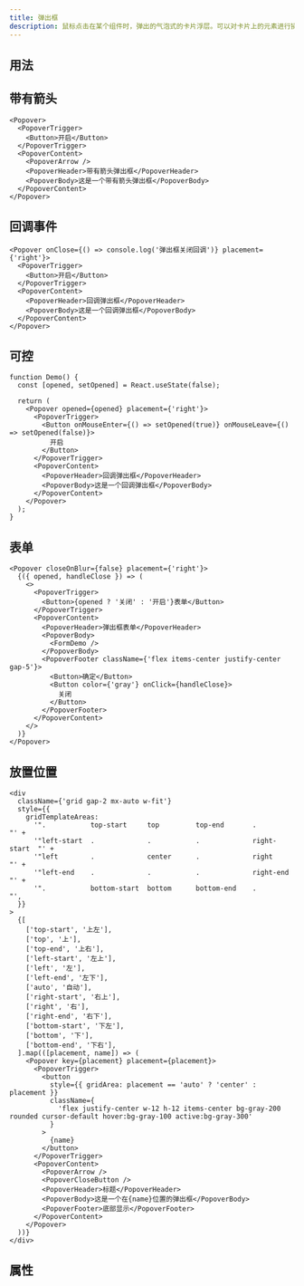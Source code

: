 ```yaml
---
title: 弹出框
description: 鼠标点击在某个组件时，弹出的气泡式的卡片浮层。可以对卡片上的元素进行操作。
---
```


## 用法

## 带有箭头

```tsx preview editable
<Popover>
  <PopoverTrigger>
    <Button>开启</Button>
  </PopoverTrigger>
  <PopoverContent>
    <PopoverArrow />
    <PopoverHeader>带有箭头弹出框</PopoverHeader>
    <PopoverBody>这是一个带有箭头弹出框</PopoverBody>
  </PopoverContent>
</Popover>
```

## 回调事件

```tsx preview editable
<Popover onClose={() => console.log('弹出框关闭回调')} placement={'right'}>
  <PopoverTrigger>
    <Button>开启</Button>
  </PopoverTrigger>
  <PopoverContent>
    <PopoverHeader>回调弹出框</PopoverHeader>
    <PopoverBody>这是一个回调弹出框</PopoverBody>
  </PopoverContent>
</Popover>
```

## 可控

```tsx preview editable
function Demo() {
  const [opened, setOpened] = React.useState(false);

  return (
    <Popover opened={opened} placement={'right'}>
      <PopoverTrigger>
        <Button onMouseEnter={() => setOpened(true)} onMouseLeave={() => setOpened(false)}>
          开启
        </Button>
      </PopoverTrigger>
      <PopoverContent>
        <PopoverHeader>回调弹出框</PopoverHeader>
        <PopoverBody>这是一个回调弹出框</PopoverBody>
      </PopoverContent>
    </Popover>
  );
}
```

## 表单

```tsx preview editable
<Popover closeOnBlur={false} placement={'right'}>
  {({ opened, handleClose }) => (
    <>
      <PopoverTrigger>
        <Button>{opened ? '关闭' : '开启'}表单</Button>
      </PopoverTrigger>
      <PopoverContent>
        <PopoverHeader>弹出框表单</PopoverHeader>
        <PopoverBody>
          <FormDemo />
        </PopoverBody>
        <PopoverFooter className={'flex items-center justify-center gap-5'}>
          <Button>确定</Button>
          <Button color={'gray'} onClick={handleClose}>
            关闭
          </Button>
        </PopoverFooter>
      </PopoverContent>
    </>
  )}
</Popover>
```

## 放置位置

```tsx preview editable
<div
  className={'grid gap-2 mx-auto w-fit'}
  style={{
    gridTemplateAreas:
      '".           top-start     top         top-end       .            "' +
      '"left-start  .             .           .             right-start  "' +
      '"left        .             center      .             right        "' +
      '"left-end    .             .           .             right-end    "' +
      '".           bottom-start  bottom      bottom-end    .            "',
  }}
>
  {[
    ['top-start', '上左'],
    ['top', '上'],
    ['top-end', '上右'],
    ['left-start', '左上'],
    ['left', '左'],
    ['left-end', '左下'],
    ['auto', '自动'],
    ['right-start', '右上'],
    ['right', '右'],
    ['right-end', '右下'],
    ['bottom-start', '下左'],
    ['bottom', '下'],
    ['bottom-end', '下右'],
  ].map(([placement, name]) => (
    <Popover key={placement} placement={placement}>
      <PopoverTrigger>
        <button
          style={{ gridArea: placement == 'auto' ? 'center' : placement }}
          className={
            'flex justify-center w-12 h-12 items-center bg-gray-200 rounded cursor-default hover:bg-gray-100 active:bg-gray-300'
          }
        >
          {name}
        </button>
      </PopoverTrigger>
      <PopoverContent>
        <PopoverArrow />
        <PopoverCloseButton />
        <PopoverHeader>标题</PopoverHeader>
        <PopoverBody>这是一个在{name}位置的弹出框</PopoverBody>
        <PopoverFooter>底部显示</PopoverFooter>
      </PopoverContent>
    </Popover>
  ))}
</div>
```

## 属性

<PropsTable componentName="Popover" />
